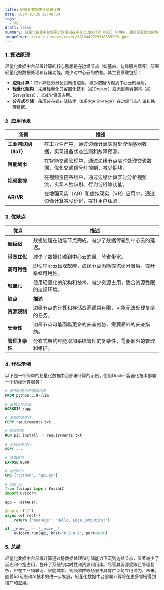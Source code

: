 ```yaml
---
title: 轻量化数据中台部署计算
date: 2024-10-20 12:40:00
tags:
  - MEC
draft: false
summary: 轻量化数据中台部署计算是指在多接入边缘计算（MEC）环境中，通过轻量化的架构和技术手段，将数据处理和存储能力下沉到网络边缘，减少延迟，提高实时性和资源利用率。
imageCover: /static/images/cover/1740449029708335200.jpeg
---
```


### 1. 算法原理

轻量化数据中台部署计算的核心思想是在边缘节点（如基站、边缘服务器等）部署轻量化的数据处理和存储功能，减少对中心云的依赖。其主要原理包括：

- **边缘计算**：将计算任务分配到网络边缘，减少数据传输到中心云的延迟。
- **轻量化架构**：采用轻量化的容器化技术（如Docker）或无服务器架构（如Serverless），以减少资源占用。
- **分布式存储**：采用分布式存储技术（如Edge Storage）在边缘节点存储和处理数据。

### 2. 应用场景

| **场景**               | **描述**                                                                       |
| ---------------------- | ------------------------------------------------------------------------------ |
| **工业物联网（IIoT）** | 在工业生产中，通过边缘计算实时处理传感器数据，实现设备状态监测和故障预测。     |
| **智能城市**           | 在智能交通管理中，通过边缘节点实时处理交通数据，优化交通信号灯控制，减少拥堵。 |
| **视频监控**           | 在视频监控系统中，通过边缘计算实时分析视频流，实现人脸识别、行为分析等功能。   |
| **AR/VR**              | 在增强现实（AR）和虚拟现实（VR）应用中，通过边缘计算减少延迟，提升用户体验。   |

### 3. 优缺点

| **优点**       | **描述**                                                       |
| -------------- | -------------------------------------------------------------- |
| **低延迟**     | 数据处理在边缘节点完成，减少了数据传输到中心云的延迟。         |
| **带宽优化**   | 减少了数据传输到中心云的量，节省带宽。                         |
| **高可用性**   | 即使中心云出现故障，边缘节点仍能提供部分服务，提升系统可用性。 |
| **轻量化**     | 使用轻量化的架构和技术，减少资源占用，适合资源受限的边缘环境。 |
| **缺点**       | **描述**                                                       |
| **资源限制**   | 边缘节点的计算和存储资源通常有限，可能无法处理复杂的任务。     |
| **安全性**     | 边缘节点可能面临更多的安全威胁，需要额外的安全措施。           |
| **管理复杂性** | 分布式架构可能增加系统管理的复杂性，需要额外的管理和维护。     |

### 4. 代码示例

以下是一个简单的轻量化数据中台部署计算的示例，使用Docker容器化技术部署一个边缘计算服务：

```dockerfile
# 使用轻量化的基础镜像
FROM python:3.9-slim

# 设置工作目录
WORKDIR /app

# 复制依赖文件
COPY requirements.txt .

# 安装依赖
RUN pip install -r requirements.txt

# 复制应用代码
COPY . .

# 暴露端口
EXPOSE 8000

# 运行命令
CMD ["python", "app.py"]
```

```python
# app.py
from fastapi import FastAPI
import uvicorn

app = FastAPI()

@app.get("/")
async def root():
    return {"message": "Hello, Edge Computing!"}

if __name__ == "__main__":
    uvicorn.run(app, host="0.0.0.0", port=8000)
```

### 5. 总结

轻量化数据中台部署计算通过将数据处理和存储能力下沉到边缘节点，显著减少了延迟和带宽占用，提升了系统的实时性和资源利用率。尽管其资源受限且管理复杂，但在工业物联网、智能城市、视频监控等场景中具有广泛的应用潜力。未来，随着5G网络和AI技术的进一步发展，轻量化数据中台部署计算将在更多领域得到推广和应用。
